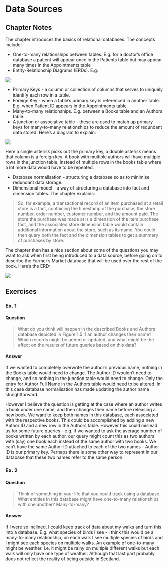 # Data Sources {#data_sources}

## Chapter Notes

The chapter introduces the basics of relational databases. The concepts include:

* One-to-many relationships between tables. E.g. for a doctor's office database a patient will appear once in the Patients table but may appear many times in the Appointments table
* Entity-Relationship Diagrams (ERDs). E.g.

![](images\\Ch01Img01.png)

* Primary Keys - a column or collection of columns that serves to uniquely identify each row in a table.
* Foreign Key - when a table's primary key is referenced in another table. E.g. when Patient ID appears in the Appointments table. 
* Many-to-many relationships. E.g. between a Books table and an Authors table.
* A junction or associative table - these are used to match up primary keys for many-to-many relationships to reduce the amount of redundant data stored. Here's a diagram to explain:

![](images\\Ch01Img02.png)

Here a single asterisk picks out the primary key, a double asterisk means that column is a foreign key. A book with multiple authors will have multiple rows in the junction table, instead of multiple rows in the books table where a lot more data would have to be repeated.

* Database normalisation - structuring a database so as to minimise redundant data storage.
* Dimensional model - a way of structuring a database into fact and dimension tables. The chapter explains:

> So, for example, a transactional record of an item purchased at a retail store is a fact, containing the timestamp of the purchase, the store number, order number, customer number, and the amount paid. The store the purchase was made at is a dimension of the item purchase fact, and the associated store dimension table would contain additional information about the store, such as its name. You could then query both the fact and the dimension tables to get a summary of purchases by store.

The chapter then has a nice section about some of the questions you may want to ask when first being introduced to a data source, before going on to describe the Farmer's Market database that will be used over the rest of the book. Here's the ERD:

![](images\\Ch01Img03.png)


## Exercises

### Ex. 1 {-}

#### Question {-}

> What do you think will happen in the described Books and Authors database depicted in Figure 1.5 if an author changes their name? Which records might be added or updated, and what might be the effect on the results of future queries based on this data?

#### Answer {-}

If we wanted to completely overwrite the author's previous name, nothing in the Books table would need to change. The Author ID wouldn't need to change, and so nothing in the junction table would need to change. Only the entry for Author Full Name in the Authors table would need to be altered. In this case database normalisation has made updating the author name straightforward.

However I believe the question is getting at the case where an author writes a book under one name, and then changes their name before releasing a new book. We want to keep both names in this database, each associated with the respective books. This could be accomplished by adding a new Author ID and a new row in the Authors table. However this could mislead us for some future queries - e.g. if we wanted to ask the average number of books written by each author, our query might count this as two authors with (say) one book each instead of the same author with two books. We can't have the same Author ID attached to each of the two names - Author ID is our primary key. Perhaps there is some other way to represent in our database that these two names refer to the same person. 

### Ex. 2 {-}

#### Question {-}

> Think of something in your life that you could track using a database. What entities in this database might have one-to-many relationships with one another? Many-to-many?

#### Answer {-}

If I were so inclined, I could keep track of data about my walks and turn this into a database. E.g. what species of birds I see - I think this would be a many-to-many relationship, on each walk I see multiple species of birds and I might see each species on multiple walks. An example of one-to-many might be weather. I.e. it might be rainy on multiple different walks but each walk will only have one type of weather. Although that last part probably does not reflect the reality of being outside in Scotland. 

